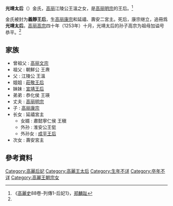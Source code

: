 '''光靖太后'''（{{lang|ko|광정태후}}）金氏，[[高丽|高丽]]江陵公王溫之女，是[[高丽明宗|高丽明宗]]的王后。<ref name= "gls">《[[高麗史|高麗史]]88卷-列傳1-后妃1》，[[郑麟趾|郑麟趾]]</ref>

金氏被封为'''義靜王后'''，生[[高丽康宗|高丽康宗]]和延禧、壽安二宮主。死后，康宗继立，追冊爲'''光靖太后'''。[[高丽高宗|高丽高宗]]四十年（1253年）十月，光靖太后的孙子高宗为祖母加谥号恭平。<ref name= "gls" />

== 家族 ==
* 曾祖父 : [[高丽文宗|高丽文宗]]
* 祖父 : 朝鮮公 王燾
* 父 : 江陵公 王溫
* 姐姐 : [[莊敬王后|莊敬王后]]
* 妹妹 : [[宣靖太后|宣靖王后]]
* 弟弟 : 恭化侯 王瑛
* 丈夫 : [[高丽明宗|高丽明宗]]
* 子 : [[高丽康宗|高丽康宗]]
* 长女 : 延禧宮主
** 女婿 : 肅懿寧仁侯 王稹
** 外孙 : 淮安公王侹
** 外孙女 : [[成平王后|成平王后]]
* 次女 : 壽安宮主

== 參考資料 ==
<div class="references-small">
<references></references>
</div>

{{高麗王后}}
[[Category:高麗后妃|Category:高麗后妃]]
[[Category:高麗王太后|Category:高麗王太后]]
[[Category:生年不详|Category:生年不详]]
[[Category:卒年不详|Category:卒年不详]]
[[Category:高麗王朝宗女|Category:高麗王朝宗女]]